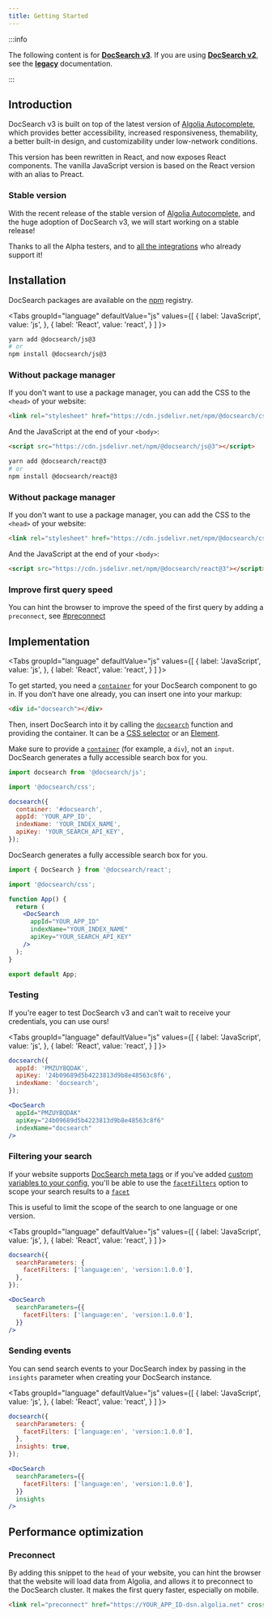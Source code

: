```yaml
---
title: Getting Started
---
```



:::info

The following content is for **[DocSearch v3][2]**. If you are using **[DocSearch v2][3]**, see the **[legacy][4]** documentation.

:::

## Introduction

DocSearch v3 is built on top of the latest version of [Algolia Autocomplete][1], which provides better accessibility, increased responsiveness, themability, a better built-in design, and customizability under low-network conditions.

This version has been rewritten in React, and now exposes React components. The vanilla JavaScript version is based on the React version with an alias to Preact.

### Stable version

With the recent release of the stable version of [Algolia Autocomplete][1], and the huge adoption of DocSearch v3, we will start working on a stable release!

Thanks to all the Alpha testers, and to [all the integrations][5] who already support it!

## Installation

DocSearch packages are available on the [npm][10] registry.

<Tabs
  groupId="language"
  defaultValue="js"
  values={[
    { label: 'JavaScript', value: 'js', },
    { label: 'React', value: 'react', }
  ]
}>
<TabItem value="js">

```bash
yarn add @docsearch/js@3
# or
npm install @docsearch/js@3
```

### Without package manager

If you don't want to use a package manager, you can add the CSS to the `<head>` of your website:

```html
<link rel="stylesheet" href="https://cdn.jsdelivr.net/npm/@docsearch/css@3" />
```

And the JavaScript at the end of your `<body>`:

```html
<script src="https://cdn.jsdelivr.net/npm/@docsearch/js@3"></script>
```

</TabItem>
<TabItem value="react">

```bash
yarn add @docsearch/react@3
# or
npm install @docsearch/react@3
```

### Without package manager

If you don't want to use a package manager, you can add the CSS to the `<head>` of your website:

```html
<link rel="stylesheet" href="https://cdn.jsdelivr.net/npm/@docsearch/css@3" />
```

And the JavaScript at the end of your `<body>`:

```html
<script src="https://cdn.jsdelivr.net/npm/@docsearch/react@3"></script>
```

</TabItem>

</Tabs>

### Improve first query speed

You can hint the browser to improve the speed of the first query by adding a `preconnect`, see [#preconnect](#preconnect)

## Implementation

<Tabs
  groupId="language"
  defaultValue="js"
  values={[
    { label: 'JavaScript', value: 'js', },
    { label: 'React', value: 'react', }
  ]
}>
<TabItem value="js">

To get started, you need a [`container`][11] for your DocSearch component to go in. If you don’t have one already, you can insert one into your markup:

```html
<div id="docsearch"></div>
```

Then, insert DocSearch into it by calling the [`docsearch`][12] function and providing the container. It can be a [CSS selector][6] or an [Element][7].

Make sure to provide a [`container`][11] (for example, a `div`), not an `input`. DocSearch generates a fully accessible search box for you.

```js app.js
import docsearch from '@docsearch/js';

import '@docsearch/css';

docsearch({
  container: '#docsearch',
  appId: 'YOUR_APP_ID',
  indexName: 'YOUR_INDEX_NAME',
  apiKey: 'YOUR_SEARCH_API_KEY',
});
```

</TabItem>

<TabItem value="react">

DocSearch generates a fully accessible search box for you.

```jsx App.js
import { DocSearch } from '@docsearch/react';

import '@docsearch/css';

function App() {
  return (
    <DocSearch
      appId="YOUR_APP_ID"
      indexName="YOUR_INDEX_NAME"
      apiKey="YOUR_SEARCH_API_KEY"
    />
  );
}

export default App;
```

</TabItem>

</Tabs>

### Testing

If you're eager to test DocSearch v3 and can't wait to receive your credentials, you can use ours!

<Tabs
  groupId="language"
  defaultValue="js"
  values={[
    { label: 'JavaScript', value: 'js', },
    { label: 'React', value: 'react', }
  ]
}>
<TabItem value="js">

```js
docsearch({
  appId: 'PMZUYBQDAK',
  apiKey: '24b09689d5b4223813d9b8e48563c8f6',
  indexName: 'docsearch',
});
```

</TabItem>

<TabItem value="react">

```jsx
<DocSearch
  appId="PMZUYBQDAK"
  apiKey="24b09689d5b4223813d9b8e48563c8f6"
  indexName="docsearch"
/>
```

</TabItem>

</Tabs>

### Filtering your search

If your website supports [DocSearch meta tags][13] or if you've added [custom variables to your config][14], you'll be able to use the [`facetFilters`][16] option to scope your search results to a [`facet`][15]

This is useful to limit the scope of the search to one language or one version.

<Tabs
  groupId="language"
  defaultValue="js"
  values={[
    { label: 'JavaScript', value: 'js', },
    { label: 'React', value: 'react', }
  ]
}>
<TabItem value="js">

```js
docsearch({
  searchParameters: {
    facetFilters: ['language:en', 'version:1.0.0'],
  },
});
```

</TabItem>

<TabItem value="react">

```jsx
<DocSearch
  searchParameters={{
    facetFilters: ['language:en', 'version:1.0.0'],
  }}
/>
```

</TabItem>

</Tabs>

### Sending events

You can send search events to your DocSearch index by passing in the `insights` parameter when creating your DocSearch instance.

<Tabs
  groupId="language"
  defaultValue="js"
  values={[
    { label: 'JavaScript', value: 'js', },
    { label: 'React', value: 'react', }
  ]
}>
<TabItem value="js">

```js
docsearch({
  searchParameters: {
    facetFilters: ['language:en', 'version:1.0.0'],
  },
  insights: true,
});
```

</TabItem>

<TabItem value="react">

```jsx
<DocSearch
  searchParameters={{
    facetFilters: ['language:en', 'version:1.0.0'],
  }}
  insights
/>
```

</TabItem>

</Tabs>

## Performance optimization

### Preconnect

By adding this snippet to the `head` of your website, you can hint the browser that the website will load data from Algolia, and allows it to preconnect to the DocSearch cluster. It makes the first query faster, especially on mobile.

```html
<link rel="preconnect" href="https://YOUR_APP_ID-dsn.algolia.net" crossorigin />
```

[1]: https://www.algolia.com/doc/ui-libraries/autocomplete/introduction/what-is-autocomplete/
[2]: https://github.com/algolia/docsearch/
[3]: https://github.com/algolia/docsearch/tree/master
[4]: /docs/legacy/dropdown
[5]: /docs/integrations
[6]: https://developer.mozilla.org/en-US/docs/Web/CSS/CSS_Selectors
[7]: https://developer.mozilla.org/en-US/docs/Web/API/HTMLElement
[8]: https://codesandbox.io/s/docsearch-js-v3-playground-z9oxj
[9]: https://codesandbox.io/s/docsearch-react-v3-playground-619yg
[10]: https://www.npmjs.com/
[11]: /docs/api#container
[12]: /docs/api
[13]: /docs/required-configuration#introduce-global-information-as-meta-tags
[14]: /docs/record-extractor#indexing-content-for-faceting
[16]: https://www.algolia.com/doc/guides/managing-results/refine-results/filtering/#facetfilters
[15]: https://www.algolia.com/doc/guides/managing-results/refine-results/faceting/
